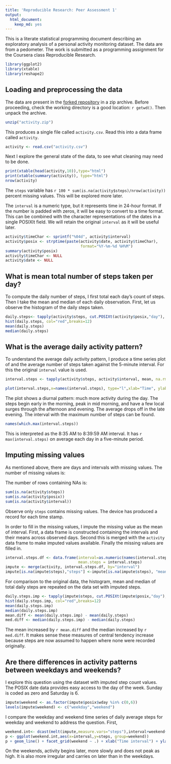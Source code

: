 ```yaml
---
title: 'Reproducible Research: Peer Assessment 1'
output:
  html_document:
    keep_md: yes
---
```


This is a literate statistical programming document describing an exploratory analysis of a personal activity monitoring dataset. The data are from a pedometer. The work is submitted as a programming assignment for the Coursera class Reproducible Research.

```r
library(ggplot2)
library(xtable)
library(reshape2)
```


## Loading and preprocessing the data

The data are present in the [forked repository][1] in a zip archive. Before proceeding, check the working directory is a good location: `r getwd()`. Then unpack the archive.

```r
unzip("activity.zip")
```

This produces a single file called `activity.csv`. Read this into a data frame called `activity`. 

```r
activity <- read.csv("activity.csv")
```

Next I explore the general state of the data, to see what cleaning may need to be done.

```r
print(xtable(head(activity,10)),type="html")
print(xtable(summary(activity)), type="html")
nrow(activity)
```

The `steps` variable has `r 100 * sum(is.na(activity$steps)/nrow(activity)) ` percent missing values. This will be explored more later.

The `interval` is a numeric type, but it represents time in 24-hour format. If the number is padded with zeros, it will be easy to convert to a time format.  This can be combined with the character representations of the dates in a single POSIXlt field. We will retain the original `interval` as it will be useful later.


```r
activity$timeChar <- sprintf("%04d", activity$interval)
activity$posix <- strptime(paste(activity$date, activity$timeChar), 
                                 format="%Y-%m-%d %H%M")
summary(activity$posix)
activity$timeChar <- NULL
activity$date <- NULL
```

## What is mean total number of steps taken per day?

To compute the daily number of steps, I first total each day's count of steps. Then I take the mean and median of each daily observation.  First, let us observe the histogram of the daily steps taken. 

```r
daily.steps<- tapply(activity$steps, cut.POSIXt(activity$posix,"day"), sum, na.rm=T)
hist(daily.steps, col="red",breaks=12)
mean(daily.steps)
median(daily.steps)
```

## What is the average daily activity pattern?

To understand the average daily activity pattern, I produce a time series plot of and the average number of steps taken against the 5-minute interval.  For this the original `interval` value is used.

```r
interval.steps <- tapply(activity$steps, activity$interval, mean, na.rm=T)

plot(interval.steps,x=names(interval.steps), type="l",xlab="Time", ylab="Average daily steps",main="Daily Activity Pattern", lwd=2, col="blue")

```

The plot shows a diurnal pattern: much more activity during the day. The steps begin early in the morning, peak in mid morning, and have a few local surges through the afternoon and evening. The average drops off in the late evening. The interval with the maximum number of steps can be found. 

```r
names(which.max(interval.steps))
```

This is interpreted as the 8:35 AM to 8:39:59 AM interval. It has `r max(interval.steps)` on average each day in a five-minute period. 

## Imputing missing values

As mentioned above, there are days and intervals with missing values.  The number of missing values is: 

The number of rows containing NAs is:
```r
sum(is.na(activity$steps))
sum(is.na(activity$posix))
sum(is.na(activity$interval))
```
Observe only `steps` contains missing values. The device has produced a record for each time stamp. 


In order to fill in the missing values, I impute the missing value as the mean of interval. First, a data frame is constructed containing the intervals and their means across observed days. Second this is merged with the `activity` data frame to make imputed values available. Finally the missing values are filled in.

```r
interval.steps.df <- data.frame(interval=as.numeric(names(interval.steps)),
                                mean.steps = interval.steps)
impute <- merge(activity, interval.steps.df, by="interval")
impute[is.na(impute$steps),"steps"] <-impute[is.na(impute$steps), "mean.steps"] 
```

For comparison to the original data, the histogram, mean and median of total daily steps are repeated on the data set with imputed steps.

```r
daily.steps.imp <- tapply(impute$steps, cut.POSIXt(impute$posix,"day"), sum)
hist(daily.steps.imp, col="red",breaks=12)
mean(daily.steps.imp)
median(daily.steps.imp)
mean.diff <- mean(daily.steps.imp) - mean(daily.steps) 
med.diff <- median(daily.steps.imp) - median(daily.steps)
```

The mean increased by `r mean.diff` and the median increased by `r med.diff`.  It makes sense these measures of central tendency increase because steps are now assumed to happen where none were recorded originally.  


## Are there differences in activity patterns between weekdays and weekends?
I explore this question using the dataset with imputed step count values. The POSIX date data provides easy access to the day of the week. Sunday is coded as zero and Saturday is 6.

```r
impute$weekend <- as.factor(impute$posix$wday %in% c(0,6))
levels(impute$weekend) <- c("weekday","weekend")
```


I compare the weekday and weekend time series of daily average steps for weekday and weekend to address the question.  First, 

```r
weekend.int<- dcast(melt(impute,measure.vars="steps"),interval+weekend~variable,mean)
p <- ggplot(weekend.int,aes(x=interval,y=steps, group=weekend))
p + geom_line() + facet_grid(weekend ~ .) + xlab("Time interval") + ylab("Average number of steps")
```

On the weekends, activity begins later, more slowly and does not peak as high. It is also more irregular and carries on later than in the weekdays.


[1]:https://github.com/rdpeng/RepData_PeerAssessment1